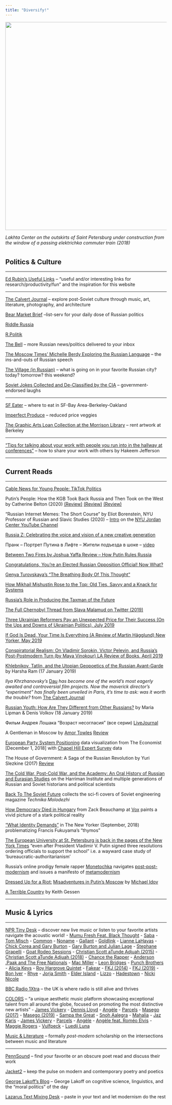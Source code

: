 ```yaml
---
title: "Diversify!"
---
```


<img align="center" src="images/laxta.jpg" width = "650">

*Lakhta Center on the outskirts of Saint Petersburg under construction from the window of a passing elektrichka commuter train (2018)*

# {.tabset .tabset-fade}

## Politics & Culture

---

[Ed Rubin's Useful Links](http://edrub.in/links.html) -- "useful and/or interesting links for research/productivity/fun" and the inspiration for this website

---

[The Calvert Journal](https://www.calvertjournal.com) -- explore post-Soviet culture through music, art, literature, photography, and architecture

[Bear Market Brief](https://twitter.us13.list-manage.com/subscribe?u=3b0ef1746b4ae1af4ff5a7544&id=928ed11748) --list-serv for your daily dose of Russian politics

[Riddle Russia](https://www.ridl.io/en/)

[R.Politik](https://www.rpolitik.com/category/bulletins/)

[The Bell](https://thebell.io/en/) -- more Russian news/politics delivered to your inbox 

[The Moscow Times' Michelle Berdy Exploring the Russian Language](https://themoscowtimes.com/authors/18) -- the ins-and-outs of Russian speech

[The Village (in Russian)](https://www.the-village.ru) -- what is going on in your favorite Russian city? today? tomorrow? this weekend?

[Soviet Jokes Collected and De-Classified by the CIA](https://www.cia.gov/library/readingroom/docs/CIA-RDP89G00720R000800040003-6.pdf) -- government-endorsed laughs

---

[SF Eater](https://sf.eater.com) -- where to eat in SF-Bay Area-Berkeley-Oakland

[Imperfect Produce](https://www.imperfectproduce.com/home.php) -- reduced price veggies

[The Graphic Arts Loan Collection at the Morrison Library](http://galc.lib.berkeley.edu) -- rent artwork at Berkeley

---

["Tips for talking about your work with people you run into in the hallway at conferences"](https://docs.google.com/document/d/1ND_wS2WnhP3D11juKdJ4OoD5-sUwIWtwKmaA7ip_ESk/edit) -- how to share your work with others by Hakeem Jefferson

---

## Current Reads

---

[Cable News for Young People: TikTok Politics](http://www.favstats.eu/docs/political_tiktok)

Putin's People: How the KGB Took Back Russia and Then Took on the West by Catherine Belton (2020) [(Review)](https://www.theguardian.com/books/2020/apr/12/putins-people-by-catherine-belton-review-relentless-and-convincing) [(Review)](https://www.ft.com/content/3a987878-7f26-11ea-b0fb-13524ae1056b) [(Review)](https://www.theguardian.com/books/2020/may/06/putins-people-by-catherine-belton-review-a-groundbreaking-study-that-follows-the-money) 

"Russian Internet Memes: The Short Course" by Eliot Borenstein, NYU Professor of Russian and Slavic Studies (2020) -- [Intro](https://youtu.be/JaXqER8Vt7k) on the [NYU Jordan Center YouTube Channel](https://www.youtube.com/channel/UCgTtfOglOudA4_RA2jYm5Aw)

[Russia Z: Celebrating the voice and vision of a new creative generation](https://www.calvertjournal.com/russiaz?fbclid=IwAR0oKG1wu0ys5ueZX4HTVQYyux3KjgXiU8GMye2EE-uU-cpc7-RtBgIkqtA)

Пранк -- Портрет Путина в Лифте -- Жители подъезда в шоке -- [video](https://www.youtube.com/watch?v=eeb3MMl3lB4&feature=youtu.be&fbclid=IwAR0ZXObF9S2aRwfKI29fdmfdj7XUMY6S-jmJr3VLhfruT8qUBE3MT3-uVUU)

[Between Two Fires by Joshua Yaffa Review – How Putin Rules Russia](https://www.theguardian.com/books/2020/feb/01/between-two-fires-joshua-yaffa-review)

[Congratulations, You’re an Elected Russian Opposition Official! Now What?](https://www.themoscowtimes.com/2020/02/03/congratulations-youre-an-elected-russian-opposition-official-now-what-a69120)

[Genya Turovskaya's "The Breathing Body Of This Thought"](https://www.musicandliterature.org/reviews/2020/2/4/genya-turovskayas-the-breathing-body-of-this-thought?fbclid=IwAR38WTXrVFxg36v-Pr4D-8bbyUGfycihvTsnKFdSBHnV07bC9ihZnm98aOA)

[How Mikhail Mishustin Rose to the Top: Old Ties, Savvy and a Knack for Systems](https://www.themoscowtimes.com/2020/01/27/how-mikhail-mishustin-rose-to-the-top-old-ties-savvy-and-a-knack-for-systems-a69052)

[Russia's Role in Producing the Taxman of the Future](https://www.ft.com/content/38967766-aec8-11e9-8030-530adfa879c2)

[The Full Chernobyl Thread from Slava Malamud on Twitter (2019)](https://twitter.com/SlavaMalamud/status/1132029943297265664)

[Three Ukrainian Reformers Pay an Unexpected Price for Their Success (On the Ups and Downs of Ukrainian Politics), July 2019](https://www.newyorker.com/news/dispatch/three-ukrainian-reformers-pay-an-unexpected-price-for-their-success)

[If God Is Dead, Your Time Is Everything (A Review of Martin Hägglund) New Yorker, May 2019](https://www.newyorker.com/magazine/2019/05/20/if-god-is-dead-your-time-is-everything)

[Conspiratorial Realism: On Vladimir Sorokin, Victor Pelevin, and Russia’s Post-Postmodern Turn (by Maya Vinokour) LA Review of Books, April 2019](https://lareviewofbooks.org/article/conspiratorial-realism-on-vladimir-sorokin-victor-pelevin-and-russias-post-postmodern-turn/)

[Khlebnikov, Tatlin, and the Utopian Geopoetics of the Russian Avant-Garde](https://www.youtube.com/watch?v=UGBALFEVhyM&frags=pl%2Cwn) by Harsha Ram (17 January 2019)

_Ilya Khrzhanovsky's_ [Dau](https://www.calvertjournal.com/features/show/10983/dau-khrzhanovsky-paris) _has become one of the world’s most eagerly awaited and controversial film projects. Now the maverick director’s "experiment" has finally been unveiled in Paris, it’s time to ask: was it worth the trouble?_ from [The Calvert Journal](https://www.calvertjournal.com)

[Russian Youth: How Are They Different from Other Russians?](http://www.ponarseurasia.org/point-counter/article/russian-youth-how-are-they-different-other-russians?fbclid=IwAR31Em_nJgCjtmS0snCqAmIywD4u7yld1Jlm3tS6FilgCzKc3uf8Xa1nZnI) by Maria Lipman & Denis Volkov (18 January 2019)

Фильм Андрея Лошака "Возраст несогласия" (все серии) [LiveJournal](https://ed-glezin.livejournal.com/947821.html)

A Gentleman in Moscow by [Amor Towles](http://www.amortowles.com/gentleman-moscow-amor-towles/gentleman-moscow-qa-amor-towles/) [ Review](https://www.npr.org/2016/09/03/490101866/a-gentleman-in-moscow-is-a-grand-hotel-adventure)

[European Party System Positioning](https://www.economist.com/graphic-detail/2018/12/01/europeans-sour-on-elites-and-the-eu-but-agree-on-little-else?fbclid=IwAR2UqhP5aM3P4aUVZbgUSu-0ha0KU2S5LtBiVXQ8kVmD4_2D56uM0DQMzzw) data visualization from The Economist [December 1, 2018] with [Chapel Hill Expert Survey](https://www.chesdata.eu) data

The House of Government: A Saga of the Russian Revolution by Yuri Slezkine (2017) [Review](https://muse.jhu.edu/article/709339/pdf)

[The Cold War, Post-Cold War, and the Academy: An Oral History of Russian and Eurasian Studies](http://oralhistory.harriman.columbia.edu) on the Harriman Institute and multiple generations of Russian and Soviet historians and political scientists

[Back To The Soviet Future](https://www.rferl.org/a/back-to-the-soviet-future-magazine-covers/29531480.html) collects the sci-fi covers of Soviet engineering magazine *Technika Molodezhi*

[How Democracy Died in Hungary](https://www.vox.com/policy-and-politics/2018/9/13/17823488/hungary-democracy-authoritarianism-trump) from Zack Beauchamp at [Vox](https://www.vox.com) paints a vivid picture of a stark political reality

["What Identity Demands"](https://www.newyorker.com/magazine/2018/09/03/francis-fukuyama-postpones-the-end-of-history) in The New Yorker (September, 2018) problematizing Francis Fukuyama's "thymos"

[The European University at St. Petersburg is back in the pages of the New York Times](https://www.nytimes.com/2018/08/26/world/europe/european-university-st-petersburg-russia.html) "even after President Vladimir V. Putin signed three resolutions ordering officials to support the school" i.e. a wayward case study of 'bureaucratic-authoritarianism'

Russia's online prodigy female rapper [Monetochka](https://www.calvertjournal.com/articles/show/6347/liza-monetochka-viral-internet-pop-star-russia) navigates [post-post-modernism](https://www.calvertjournal.com/news/show/10200/monetochka-listen-to-the-debut-album-from-russia-favourite-youtube-pop-star) and issues a manifesto of [metamodernism](https://www.ridl.io/en/monetochka-the-manifesto-of-metamodernism/)

[Dressed Up for a Riot:](https://us.macmillan.com/books/9780374223151) [Misadventures in Putin's Moscow](https://www.billboard.com/articles/news/features/7866203/emin-agalarov-trump-russia-music-exclusive-excerpt-idov) by [Michael Idov](https://www.nytimes.com/2016/01/10/magazine/my-accidental-career-as-a-russian-screenwriter.html)

[A Terrible Country](https://lareviewofbooks.org/article/reconsidering-russia-with-a-terrible-country-novelist-keith-gessen/#!) by Keith Gessen

---

## Music & Lyrics

---

[NPR Tiny Desk](https://www.npr.org/series/tiny-desk-concerts/) -- discover new live music or listen to your favorite artists navigate the acoustic world!
- [Mumu Fresh Feat. Black Thought](https://www.youtube.com/watch?v=ivR988qCPik&frags=pl%2Cwn)
- [Saba](https://www.youtube.com/watch?v=LTzmjU8aOR4)
- [Tom Misch](https://www.youtube.com/watch?v=IUMTaAQ43lY) 
- [Common](https://www.youtube.com/watch?v=2AChGszRGwI)
- [Noname](https://www.youtube.com/watch?v=K58JYXhb4YA&t=296s)
- [Gallant](https://www.youtube.com/watch?v=BGpmIANN5Lg)
- [Goldlink](https://www.youtube.com/watch?v=B76B_akQJuM)
- [Lianne LaHavas](https://www.youtube.com/watch?v=9HUV5a7MgS4)
- [Chick Corea and Gary Burton](https://www.youtube.com/watch?v=15IHNYq6stw)
- [Gary Burton and Julian Lage](https://www.youtube.com/watch?v=fXjfvEcAV6w)
- [Stephane Grapelli](https://www.youtube.com/watch?v=P_lrTmLknNA)
- [Goat Rodeo Sessions](https://www.youtube.com/watch?v=O7EcT5YzKhQ&frags=pl%2Cwn)
- [Christian Scott aTunde Adjuah (2015)](https://youtu.be/mVJjmyFfuts)
- [Christian Scott aTunde Adjuah (2018)](https://youtu.be/3SxzS4mtH9o)
- [Chance the Rapper](https://www.youtube.com/watch?v=-kWbZvVU-e0)
- [Anderson .Paak and The Free Nationals](https://www.youtube.com/watch?v=ferZnZ0_rSM)
- [Mac Miller](https://www.youtube.com/watch?v=QrR_gm6RqCo&frags=pl%2Cwn)
- [Leon Bridges](https://www.youtube.com/watch?v=C_oACPWGvM4&frags=pl%2Cwn)
- [Punch Brothers](https://www.youtube.com/watch?v=iXE_K2Kpoqc)
- [Alicia Keys](https://www.youtube.com/watch?v=AG4Rfao5uyU&frags=pl%2Cwn)
- [Roy Hargrove Quintet](https://www.youtube.com/watch?v=qxeb0cwjE8U&frags=pl%2Cwn)
- [Fakear](https://www.youtube.com/watch?v=0d9KuiwdrdU)
- [FKJ (2014)](https://www.youtube.com/watch?v=ftLxvw_eFN0&t=612s&frags=pl%2Cwn)
- [FKJ (2019)](https://youtu.be/sCNlt5nvSI8)
- [Bon Iver](https://www.youtube.com/watch?v=CaYgMdq6NDg&frags=pl%2Cwn)
- [Rhye](https://www.youtube.com/watch?v=YkkKUARRpeU&frags=pl%2Cwn)
- [Jorja Smith](https://www.youtube.com/watch?v=yXrlhebkpIQ&frags=pl%2Cwn)
- [Elder Island](https://www.youtube.com/watch?v=uBTHX1a_mwY&frags=pl%2Cwn)
- [Lizzo](https://www.npr.org/2019/07/29/732097345/lizzo-tiny-desk-concert?jwsource=cl)
- [Hadestown](https://youtu.be/XKwDFDDr_VA)
- [Nicki Nicole](https://youtu.be/RG6O-Qq79G0)

[BBC Radio 1Xtra](https://www.bbc.co.uk/1xtra) -- the UK is where radio is still alive and thrives

[COLORS](https://www.youtube.com/channel/UC2Qw1dzXDBAZPwS7zm37g8g) -- "a unique aesthetic music platform showcasing exceptional talent from all around the globe, focused on promoting the most distinctive new artists"
- [James Vickery](https://www.youtube.com/watch?v=ivR988qCPik&frags=pl%2Cwn)
- [Dennis Lloyd](https://www.youtube.com/watch?v=WYeAUpvWeI8)
- [Angèle](https://www.youtube.com/watch?v=XQKYEs4llzg)
- [Parcels](https://www.youtube.com/watch?v=bJl-avjRgzU)
- [Masego (2017)](https://www.youtube.com/watch?v=fuAE3U1NvOs)
- [Masego (2019)](https://www.youtube.com/watch?v=3VSlj34f2aQ)
- [Sampa the Great](https://www.youtube.com/watch?v=MddG0quhiFY)
- [Snoh Aalegra](https://www.youtube.com/watch?v=ElINqEyx7GM)
- [Mahalia](https://www.youtube.com/watch?v=QK7JQl9jNzM)
- [Jaz Karis](https://www.youtube.com/watch?v=6zMgQMEqga8)
- [James Vickery](https://youtu.be/vGalFuPdock)
- [Parcels](httpshttps://youtu.be/bJl-avjRgzU)
- [Angèle](https://youtu.be/XQKYEs4llzg)
- [Angèle feat. Roméo Elvis](https://youtu.be/Fy1xQSiLx8U)
- [Maggie Rogers](https://youtu.be/MrO5GTVdc-Q)
- [Vulfpeck](https://youtu.be/zVyEPAMpwDc)
- [Luedji Luna](https://youtu.be/sb2Srii4Ojg)

[Music & Literature](http://www.musicandliterature.org) -- formally *post-modern* scholarship on the intersections between music and literature

---

[PennSound](http://writing.upenn.edu/pennsound/) -- find your favorite or an obscure poet read and discuss their work

[Jacket2](http://jacket2.org) -- keep the pulse on modern and contemporary poetry and poetics

[George Lakoff's Blog](https://georgelakoff.com/blog/) -- George Lakoff on cognitive science, linguistics, and the "moral politics" of the day

[Lazarus Text Mixing Desk](http://www.lazaruscorporation.co.uk/cutup/text-mixing-desk) -- paste in your text and let modernism do the rest
